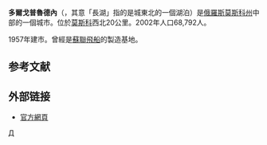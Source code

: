 {{Infobox Russian town}}
'''多爾戈普魯德內'''（{{lang-ru|Долгопру́дный}}，其意「長湖」指的是城東北的一個湖泊）是[[俄羅斯|俄羅斯]][[莫斯科州|莫斯科州]]中部的一個城市。位於[[莫斯科|莫斯科]]西北20公里。2002年人口68,792人。

1957年建市。曾經是[[蘇聯|蘇聯]][[飛船|飛船]]的製造基地。

== 参考文献 ==
{{reflist}}

== 外部链接 ==
* [http://www.dolgoprudny.com/ 官方網頁] {{Wayback|url=http://www.dolgoprudny.com/ |date=20151226213000 }}

{{Cities and towns in Moscow Oblast}}

[[Category:莫斯科州城市|Д]]